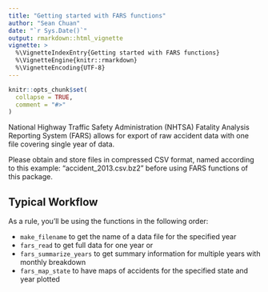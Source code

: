 ```yaml
---
title: "Getting started with FARS functions"
author: "Sean Chuan"
date: "`r Sys.Date()`"
output: rmarkdown::html_vignette
vignette: >
  %\VignetteIndexEntry{Getting started with FARS functions}
  %\VignetteEngine{knitr::rmarkdown}
  %\VignetteEncoding{UTF-8}
---
```


```r
knitr::opts_chunk$set(
  collapse = TRUE,
  comment = "#>"
)
```

National Highway Traffic Safety Administration (NHTSA) Fatality Analysis Reporting System (FARS) allows for export of raw accident data with one file covering single year of data.

Please obtain and store files in compressed CSV format, named according to this example: "accident_2013.csv.bz2" before using FARS functions of this package.

## Typical Workflow

As  a rule, you'll be using the functions in the following order:

- `make_filename` to get the name of a data file for the specified year
- `fars_read` to get full data for one year or 
- `fars_summarize_years` to get summary information for multiple years with monthly breakdown
- `fars_map_state` to have maps of accidents for the specified state and year plotted
